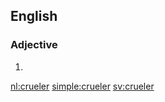 ==English==

===Adjective===
{{head|en}}

# {{en-comparative of|cruel}}

[[nl:crueler]]
[[simple:crueler]]
[[sv:crueler]]